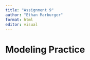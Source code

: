 ```yaml
---
title: "Assignment 9"
author: "Ethan Marburger"
format: html
editor: visual
---
```


# Modeling Practice

